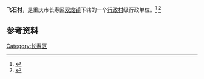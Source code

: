 {{expand|time=2015-03-21T13:30:50+00:00}}
{{Infobox China County|
 county  = 飞石村|
 state = 重庆市长寿区双龙镇 |
 seal =  |
 map =  |
 map size = 150 |
 Pinyin   = feishicun|
 Belong = {{PRC}} [[长寿区双龙镇|长寿区双龙镇]] |
 Types= [[行政村|行政村]]|
 founded =  |
 seat =  |  mapofstate=China Chongqing.svg|
 area = 5.2 [[km²|km²]]|
 area land =  |
 area water =  |
 area percentage = |
 census yr = 2011|
 pop =  3030 |
 density =  |
 web =  |
post code = 401241 |
phone code = 023 |}}
'''飞石村'''，是重庆市长寿区[[双龙镇_(重庆市)|双龙镇]]下辖的一个[[行政村|行政村]]级行政单位。<ref>{{cite web | url= http://cq.12371.gov.cn/Web13/Index.aspx?OrgId=33907 | title= 双龙镇飞石村党支部 }}{{Dead link|date=2018年6月 |bot=InternetArchiveBot |fix-attempted=no }}</ref>  <ref>{{PRC admin/ref sgc|50/01/15/127/000}}</ref>

== 参考资料 ==
{{reflist}}
{{行政区划小作品}}
[[Category:长寿区|Category:长寿区]]